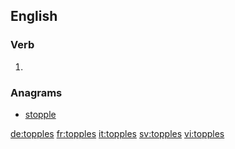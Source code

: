 
==English==

===Verb===
{{head|en}}

# {{en-third-person singular of|topple}}

===Anagrams===
* [[stopple#English|stopple]]

[[de:topples]]
[[fr:topples]]
[[it:topples]]
[[sv:topples]]
[[vi:topples]]